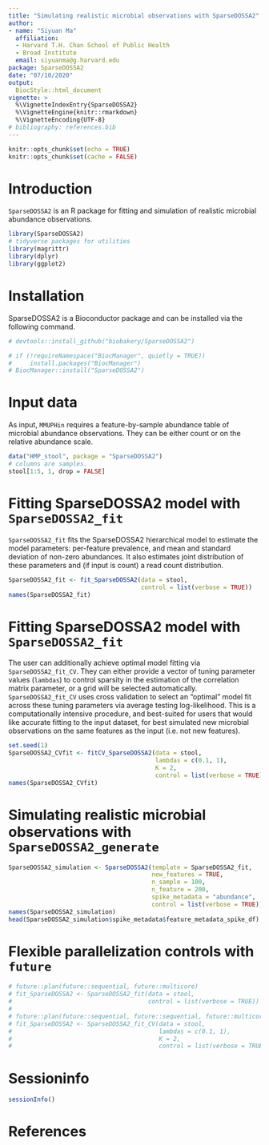 ```yaml
---
title: "Simulating realistic microbial observations with SparseDOSSA2"
author: 
- name: "Siyuan Ma"
  affiliation: 
  - Harvard T.H. Chan School of Public Health
  - Broad Institute
  email: siyuanma@g.harvard.edu
package: SparseDOSSA2
date: "07/10/2020"
output: 
  BiocStyle::html_document
vignette: >
  %\VignetteIndexEntry{SparseDOSSA2}
  %\VignetteEngine{knitr::rmarkdown}
  %\VignetteEncoding{UTF-8}  
# bibliography: references.bib
---
```


```r
knitr::opts_chunk$set(echo = TRUE)
knitr::opts_chunk$set(cache = FALSE)
```

# Introduction

`SparseDOSSA2` is an R package for fitting and simulation of realistic microbial abundance observations.

```r
library(SparseDOSSA2)
# tidyverse packages for utilities
library(magrittr)
library(dplyr)
library(ggplot2)
```

# Installation

SparseDOSSA2 is a Bioconductor package and can be installed via the following 
command.

```r
# devtools::install_github("biobakery/SparseDOSSA2")

# if (!requireNamespace("BiocManager", quietly = TRUE))
#     install.packages("BiocManager")
# BiocManager::install("SparseDOSSA2")
```

# Input data

As input, `MMUPHin` requires a feature-by-sample abundance table of microbial 
abundance observations. They can be either count or on the relative abundance
scale.

```r
data("HMP_stool", package = "SparseDOSSA2")
# columns are samples.
stool[1:5, 1, drop = FALSE]
```

# Fitting SparseDOSSA2 model with `SparseDOSSA2_fit`

`SparseDOSSA2_fit` fits the SparseDOSSA2 hierarchical model to estimate the 
model parameters: per-feature prevalence, and mean and standard deviation of 
non-zero abundances. It also estimates joint distribution of these parameters
and (if input is count) a read count distribution.

```r
SparseDOSSA2_fit <- fit_SparseDOSSA2(data = stool,
                                     control = list(verbose = TRUE))
names(SparseDOSSA2_fit)
```

# Fitting SparseDOSSA2 model with `SparseDOSSA2_fit`

The user can additionally achieve optimal model fitting via 
`SparseDOSSA2_fit_CV`. They can either provide a vector of tuning parameter
values (`lambdas`) to control sparsity in the estimation of the correlation
matrix parameter, or a grid will be selected automatically. 
`SparseDOSSA2_fit_CV` uses cross validation to select an "optimal" model fit
across these tuning parameters via average testing log-likelihood. This is a 
computationally intensive procedure, and best-suited for users that would like
accurate fitting to the input dataset, for best simulated new microbial 
observations on the same features as the input (i.e. not new features).

```r
set.seed(1)
SparseDOSSA2_CVfit <- fitCV_SparseDOSSA2(data = stool,
                                         lambdas = c(0.1, 1),
                                         K = 2,
                                         control = list(verbose = TRUE))
names(SparseDOSSA2_CVfit)
```

# Simulating realistic microbial observations with `SparseDOSSA2_generate`
```r
SparseDOSSA2_simulation <- SparseDOSSA2(template = SparseDOSSA2_fit,
                                        new_features = TRUE,
                                        n_sample = 100,
                                        n_feature = 200,
                                        spike_metadata = "abundance",
                                        control = list(verbose = TRUE))
names(SparseDOSSA2_simulation)
head(SparseDOSSA2_simulation$spike_metadata$feature_metadata_spike_df)
```

# Flexible parallelization controls with `future`

```r
# future::plan(future::sequential, future::multicore)
# fit_SparseDOSSA2 <- SparseDOSSA2_fit(data = stool,
#                                      control = list(verbose = TRUE))
# 
# future::plan(future::sequential, future::sequential, future::multicore)
# fit_SparseDOSSA2 <- SparseDOSSA2_fit_CV(data = stool,
#                                         lambdas = c(0.1, 1),
#                                         K = 2,
#                                         control = list(verbose = TRUE))
```

# Sessioninfo
```r
sessionInfo()
```
# References